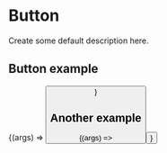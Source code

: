 
<Meta title="Components/Button" component={Button} />

# Button

Create some default description here.

<ArgsTable of={Button} />

## Button example

<Canvas>
  <Story name="Button Example" args={{ children: "Texto do botão" }}>
    {(args) => <Button {...args} />}
  </Story>
</Canvas>

## Another example

<Canvas>
  <Story name="Another Example" args={{ children: "Another example" }}>
    {(args) => <Button {...args} />}
  </Story>
</Canvas>
